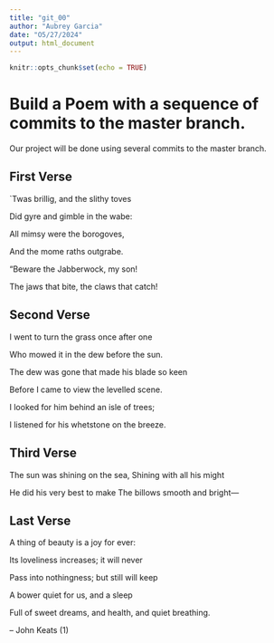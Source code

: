 ```yaml
---
title: "git_00"
author: "Aubrey Garcia"
date: "O5/27/2024"
output: html_document
---
```


```r
knitr::opts_chunk$set(echo = TRUE)
```
# Build a Poem with a sequence of commits to the master branch.
Our project will be done using several commits to the master branch.
<!-- Do not modify or change any text in "!--" bracketed areas such as this --- these are instructions to
you, if you change any of this the git program will notice it and compromise your git merging strategy !-->

## First Verse 
<!--Put the first five lines of a poem by Lewis Carrol in this section!-->
`Twas brillig, and the slithy toves


 Did gyre and gimble in the wabe:
 
 
All mimsy were the borogoves,


 And the mome raths outgrabe.
 
 
"Beware the Jabberwock, my son!


 The jaws that bite, the claws that catch!
 
 


## Second Verse
<!--Put the first five lines of a poem by Robert Frost here!-->

I went to turn the grass once after one


Who mowed it in the dew before the sun.


The dew was gone that made his blade so keen


Before I came to view the levelled scene.


I looked for him behind an isle of trees;


I listened for his whetstone on the breeze.


## Third Verse
<!--Put the first two verses of The Walrus and the Carpenter here!-->


The sun was shining on the sea,
   Shining with all his might
   
   
He did his very best to make
   The billows smooth and bright—


## Last Verse
<!--Put a short poem of your choice 8-20 lines,here!-->

A thing of beauty is a joy for ever:


Its loveliness increases; it will never


Pass into nothingness; but still will keep


A bower quiet for us, and a sleep


Full of sweet dreams, and health, and quiet breathing.


– John Keats (1)
